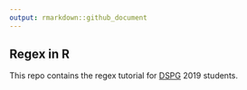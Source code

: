 ```yaml
---
output: rmarkdown::github_document
---
```


## Regex in R

This repo contains the regex tutorial for [DSPG](https://dspg2019.github.io) 2019 students.